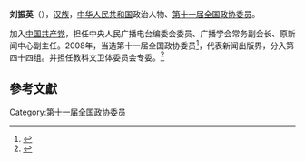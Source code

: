 '''刘振英'''（{{bd|1945年||}}），[[汉族|汉族]]，[[中华人民共和国|中华人民共和国]]政治人物、[[第十一届全国政协委员|第十一届全国政协委员]]。

加入[[中国共产党|中国共产党]]，担任中央人民广播电台编委会委员、广播学会常务副会长、原新闻中心副主任。2008年，当选第十一届全国政协委员<ref>{{cite news|title=第十一届全国政协委员名单|url=http://www.indaa.com.cn/zt/2009qglh/zxzs/200903/t20090303_127573.html|accessdate=2013-04-09|newspaper=新华社北京1月25日电 中国人民政治协商会议第十一届全国委员会委员名单(共2237人，2008年1月25日政协第十届全国委员会常务委员会第二十次会议通过)|date=2008年1月25日|deadurl=yes|archiveurl=https://web.archive.org/web/20130928014403/http://www.indaa.com.cn/zt/2009qglh/zxzs/200903/t20090303_127573.html|archivedate=2013年9月28日}}</ref>，代表新闻出版界，分入第四十四组。并担任教科文卫体委员会专委。<ref>{{cite news|title=全国政协信息-刘振英|url=http://www.cppcc.gov.cn/CMS/wylibary/showJcwyxtInfoWylibary.action?tabJcwyxt.guid=11W0015020&wytype=wjwy|accessdate=2013-04-11|newspaper=全国政协委员会|archive-date=2019-06-05|archive-url=https://web.archive.org/web/20190605001610/http://www.cppcc.gov.cn/CMS/wylibary/showJcwyxtInfoWylibary.action?tabJcwyxt.guid=11W0015020&wytype=wjwy|dead-url=no}}</ref>

==參考文獻==
{{reflist}}
{{中国政治人物小作品}}

[[Category:第十一届全国政协委员|Category:第十一届全国政协委员]]